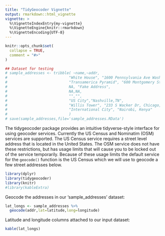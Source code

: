 ```yaml
---
title: "TidyGeocoder Vignette"
output: rmarkdown::html_vignette
vignette: >
  %\VignetteIndexEntry{my-vignette}
  %\VignetteEngine{knitr::rmarkdown}
  %\VignetteEncoding{UTF-8}
---
```


```r
knitr::opts_chunk$set(
  collapse = TRUE,
  comment = "#>"
)

## Dataset for testing
# sample_addresses <- tribble( ~name,~addr,
#                            "White House", "1600 Pennsylvania Ave Washington, DC",
#                            "Transamerica Pyramid", "600 Montgomery St, San Francisco, CA 94111",
#                            NA, "Fake Address",
#                            NA,NA,
#                            "","",
#                            "US City","Nashville,TN",
#                            "Willis Tower", "233 S Wacker Dr, Chicago, IL 60606",
#                            "International City", "Nairobi, Kenya"
#                            )
# save(sample_addresses,file='sample_addresses.RData')
```

The tidygeocoder package provides an intuitive tidyverse-style interface for using geocoder services. Currently the US Census and Nominatim (OSM) services are supported. The US Census service requires a street level address that is located in the United States. The OSM service does not have these restrictions, but has usage limits that will cause you to be locked out of the service temporarily. Because of these usage limits the default service for the `geocode()` function is the US Census which we will use to geocode a few street addresses below.

```r
library(dplyr)
library(tidygeocoder)
library(knitr)
#library(kableExtra)
```

Geocode the addresses in our 'sample_addresses' dataset:

```r
lat_longs <- sample_addresses %>% 
  geocode(addr,lat=latitude,long=longitude)
```

Latitude and longitude columns attached to our input dataset:

```r
kable(lat_longs)
```



